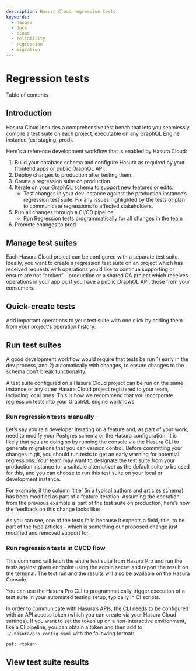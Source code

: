 ```yaml
---
description: Hasura Cloud regression tests
keywords:
  - hasura
  - docs
  - cloud
  - reliability
  - regression
  - migration
---
```



# Regression tests

<CustomTOCListHead>Table of contents</CustomTOCListHead>
<TOCInline toc={toc} />

## Introduction

Hasura Cloud includes a comprehensive test bench that lets you seamlessly compile a test suite on each project, executable on any GraphQL Engine instance (ex: staging, prod).

Here's a reference development workflow that is enabled by Hasura Cloud:

1.  Build your database schema and configure Hasura as required by your frontend apps or public GraphQL API.
2.  Deploy changes to production after testing them.
3.  Create a regression suite on production.
4.  Iterate on your GraphQL schema to support new features or edits.
    - Test changes in your dev instance against the production instance’s regression test suite. Fix any issues highlighted by the tests or plan to communicate regressions to affected stakeholders.
5.  Run all changes through a CI/CD pipeline
    - Run Regression tests programmatically for all changes in the team
6.  Promote changes to prod

<Thumbnail
  src="/img/graphql/cloud/reliability/regression-testing-diagram.png"
  alt="Regression testing process diagram"
/>

## Manage test suites

Each Hasura Cloud project can be configured with a separate test suite. Ideally, you want to create a regression test suite on an project which has received requests with operations you’d like to continue supporting or ensure are not “broken” - production or a shared QA project which receives operations in your app or, if you have a public GraphQL API, those from your consumers.

<Thumbnail
  src="/img/graphql/cloud/reliability/regression-tests-suites.png"
  alt="Manage regression test suites"
/>

## Quick-create tests

Add important operations to your test suite with one click by adding them from your project's operation history:

<Thumbnail
  src="/img/graphql/cloud/reliability/regression-tests-add-operations.png"
  alt="Add tests to regression test suites"
/>

## Run test suites

A good development workflow would require that tests be run 1) early in the dev process, and 2) automatically with changes, to ensure changes to the schema don't break functionality.

A test suite configured on a Hasura Cloud project can be run on the same instance or any other Hasura Cloud project registered to your team, including local ones. This is how we recommend that you incorporate regression tests into your GraphQL engine workflows:

### Run regression tests manually

Let’s say you’re a developer iterating on a feature and, as part of your work, need to modify your Postgres schema or the Hasura configuration. It is likely that you are doing so by running the console via the Hasura CLI to generate migrations that you can version control. Before committing your changes in git, you should run tests to get an early warning for potential regressions. Your team may want to designate the test suite from your production instance (or a suitable alternative) as the default suite to be used for this, and you can choose to run this test suite on your local or development instance.

<Thumbnail
  src="/img/graphql/cloud/reliability/regressions-run-prod-tests-on-dev.png"
  alt="Run regression tests"
/>

For example, if the column ‘title’ (in a typical authors and articles schema) has been modified as part of a feature iteration. Assuming the operation from the previous example is part of the test suite on production, here’s how the feedback on this change looks like:

<Thumbnail
  src="/img/graphql/cloud/reliability/regression-tests-results.png"
  alt="Regression test results"
/>

As you can see, one of the tests fails because it expects a field, title, to be part of the type articles - which is something our proposed change just modified and removed support for.

### Run regression tests in CI/CD flow

<Thumbnail
  src="/img/graphql/cloud/reliability/regression-tests-run-cli.png"
  alt="Run regression tests via CLI"
/>

This command will fetch the entire test suite from Hasura Pro and run the tests against given endpoint using the admin secret and report the result on the terminal. The test run and the results will also be available on the Hasura Console.

You can use the Hasura Pro CLI to programmatically trigger execution of a test suite in your automated testing setup, typically in CI scripts.

In order to communicate with Hasura’s APIs, the CLI needs to be configured with an API access token (which you can create via your Hasura Cloud settings). If you want to set the token up on a non-interactive environment, like a CI pipeline, you can obtain a token and then add to `~/.hasura/pro_config.yaml` with the following format:

```bash
pat: <token>
```

## View test suite results

<Thumbnail
  src="/img/graphql/cloud/reliability/regression-tests-past-runs.png"
  alt="Regression tests past results"
/>

